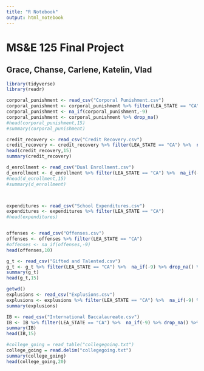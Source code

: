 ```yaml
---
title: "R Notebook"
output: html_notebook
---
```


# MS&E 125 Final Project
## Grace, Chanse, Carlene, Katelin, Vlad

```r
library(tidyverse)
library(readr)
```

```r
corporal_punishment <- read_csv("Corporal Punishment.csv")
corporal_punishment <- corporal_punishment %>% filter(LEA_STATE == "CA") %>% select(LEAID,LEA_NAME,SCHID, SCH_NAME,COMBOKEY,SCH_CORPINSTANCES_IND,SCH_CORPINSTANCES_WDIS,SCH_CORPINSTANCES_WODIS)
corporal_punishment <- na_if(corporal_punishment,-9)
corporal_punishment <- corporal_punishment %>% drop_na()
#head(corporal_punishment,15)
#summary(corporal_punishment)

credit_recovery <- read_csv("Credit Recovery.csv")
credit_recovery <- credit_recovery %>% filter(LEA_STATE == "CA") %>%  na_if(-9) %>% drop_na()
head(credit_recovery,15)
summary(credit_recovery)

d_enrollment <- read_csv("Dual Enrollment.csv")
d_enrollment <- d_enrollment %>% filter(LEA_STATE == "CA") %>%  na_if(-9) %>% drop_na() %>% select(LEAID,LEA_NAME,SCHID, SCH_NAME,COMBOKEY,SCH_DUAL_IND,TOT_DUAL_F,TOT_DUAL_M,SCH_DUALENR_LEP_F,SCH_DUALENR_LEP_M,SCH_DUALENR_IDEA_F,SCH_DUALENR_IDEA_M)
#head(d_enrollment,15)
#summary(d_enrollment)



expenditures <- read_csv("School Expenditures.csv")
expenditures <- expenditures %>% filter(LEA_STATE == "CA") 
#head(expenditures)


offenses <- read_csv("Offenses.csv")
offenses <- offenses %>% filter(LEA_STATE == "CA") 
#offenses <- na_if(offenses,-9)
head(offenses,10)
```

```r
g_t <- read_csv("Gifted and Talented.csv")
g_t <- g_t %>% filter(LEA_STATE == "CA") %>%  na_if(-9) %>% drop_na() %>% select(LEAID,LEA_NAME,SCHID, SCH_NAME,COMBOKEY,SCH_GT_IND,SCH_GTENR_LEP_M,SCH_GTENR_LEP_F,SCH_GTENR_IDEA_M,SCH_GTENR_IDEA_F)
summary(g_t)
head(g_t,15)
```


```r
getwd()
explusions <- read_csv("Explusions.csv")
explusions <- explusions %>% filter(LEA_STATE == "CA") %>%  na_if(-9) %>% drop_na()
summary(explusions)
```

```r
IB <- read_csv("International Baccalaureate.csv")
IB <- IB %>% filter(LEA_STATE == "CA") %>%  na_if(-9) %>% drop_na() %>% select(LEAID,LEA_NAME,SCHID, SCH_NAME,COMBOKEY,SCH_IBENR_IND,SCH_IBENR_LEP_M,SCH_IBENR_LEP_F,SCH_IBENR_IDEA_M,SCH_IBENR_IDEA_F)
summary(IB)
head(IB,15)
```

```r
#college_going = read_table("collegegoing.txt")
college_going = read.delim("collegegoing.txt")
summary(college_going)
head(college_going,20)
```

